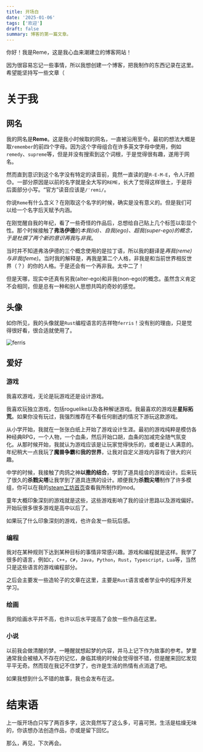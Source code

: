 ```yaml
---
title: 开场白
date: '2025-01-06'
tags: ['欢迎']
draft: false
summary: 博客的第一篇文章。
---
```


你好！我是Reme，这是我心血来潮建立的博客网站！

因为很容易忘记一些事情，所以我想创建一个博客，把我制作的东西记录在这里。希望能坚持写一些文章（

# 关于我

## 网名

我的网名是**Reme**。这是我小时候取的网名，一直被沿用至今。最初的想法大概是取`remember`的前四个字母。因为这个字母组合在许多英文字母中使用，例如`remedy`、`supreme`等，但是并没有搜索到这个词根，于是觉得很有趣，遂用于网名。

然而直到意识到这个名字没有特定的读音前，竟然一直读的是`R-E-M-E`，令人汗颜😓。一部分原因是以前的名字就是全大写的`REME`，长大了觉得这样很土，于是将后面部分小写。“官方”读音应该是`/ˈremi/`。

你说`Reme`有什么含义？在刚取这个名字的时候，确实是没有意义的。但是我们可以给一个名字后天赋予内涵。

在刚觉醒自我的年纪，看了一些奇怪的作品后，总想给自己贴上几个标签以彰显个性。那个时候接触了**弗洛伊德**的*本我(id)、自我(ego)、超我(super-ego)*的概念，于是杜撰了两个新的意识*再我*与*非我*。

当时并不知道弗洛伊德的三个概念使用的是拉丁语，所以我的翻译是*再我(reme)*与*非我(feme)*。当时我的解释是，再我是第二个人格，非我是和当前世界相反世界（？）的你的人格。于是还会有一个再非我。太中二了！

但是天哪，现实中还真有另我(alter-ego)和非我(non-ego)的概念。虽然含义肯定不会相同，但是总有一种和别人思想共鸣的奇妙的感觉。

## 头像

如你所见，我的头像就是`Rust`编程语言的吉祥物`ferris`！没有别的理由，只是觉得很好看，很合适就使用了。

![ferris](/static/images/ferris.jpg)

## 爱好

### 游戏

我喜欢游戏，无论是玩游戏还是设计游戏。

我喜欢玩独立游戏，包括roguelike以及各种解谜游戏。我最喜欢的游戏是**星际拓荒**。如果你没有玩过，我强烈推荐在不看任何剧透的情况下游玩这款游戏。

从小学开始，我就在一张张白纸上开始了游戏设计生涯。最初的游戏纯粹是模仿各种经典RPG，一个人物，一个血条，然后开始口胡，血条的加减完全随气氛变化。从那时候开始，我就认为游戏应该是让玩家觉得快乐的，或者是让人满意的。年纪稍大一点我玩了**魔兽争霸**和**我的世界**，让我对自定义游戏内容有了很大的兴趣。

中学的时候，我接触了肉鸽之神**以撒的结合**，学到了道具组合的游戏设计。后来玩了很久的**杀戮尖塔**让我学到了道具连携的设计。顺便我为**杀戮尖塔**制作了许多模组，你可以在我的[steam工坊首页](https://steamcommunity.com/profiles/76561198984454884/myworkshopfiles/?appid=646570)查看我所制作的mod。

童年大概印象深刻的游戏就是这些，这些游戏影响了我的设计思路以及游戏偏好。开始玩很多很多游戏是高中以后了。

如果玩了什么印象深刻的游戏，也许会发一些玩后感。

### 编程

我对在某种规则下达到某种目标的事情非常感兴趣。游戏和编程就是这样。我学了很多的语言，例如`C`，`C++`，`C#`，`Java`，`Python`，`Rust`，`Typescript`，`Lua`等，当然只是这些语言的游戏编程部分。

之后会主要发一些造轮子的文章在这里，主要是`Rust`语言或者学业中的程序开发学习。

### 绘画

我的绘画水平并不高，也许以后水平提高了会放一些作品在这里。

### 小说

以前我会做清醒的梦。一睡醒就想起梦的内容，并马上记下作为故事的参考。梦里通常我会被植入不存在的记忆，身临其境的时候会觉得很不错，但是醒来回忆发现平平无奇。然而现在我记不住梦了，也许是生活的热情有点消退了吧。

如果我想到什么不错的故事，我也会发布在这。

# 结束语

上一版开场白只写了两百多字，这次竟然写了这么多，可喜可贺。生活是枯燥无味的，你该想办法创造作品，亦或是留下回忆。

那么，再见，下次再会。
